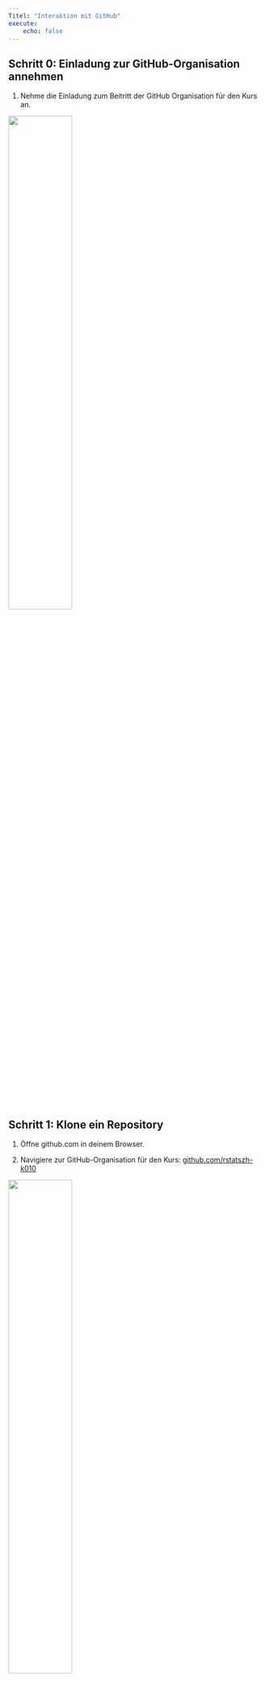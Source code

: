 ```yaml
---
Titel: "Interaktion mit GitHub"
execute:
    echo: false
---
```


## Schritt 0: Einladung zur GitHub-Organisation annehmen

1. Nehme die Einladung zum Beitritt der GitHub Organisation für den Kurs an.

![](images/gh-einladung.png){width=50%}

## Schritt 1: Klone ein Repository

1. Öffne github.com in deinem Browser.

2. Navigiere zur GitHub-Organisation für den Kurs: [github.com/rstatszh-k010](https://github.com/rstatszh-k010)

![](images/gh-clone-01.png){width=50%}

3. Finde das Repository [git-configuration-BENUTZERNAME]{.highlight-yellow}, das mit deinem GitHub-Benutzernamen endet, und öffne es in dem du darauf klickst.

![](images/gh-clone-01-repo.png){width=50%}

4. Klicke auf die grüne Schaltfläche "Code".

![](images/gh-clone-02.png){width=50%}

5. Kopiere die HTTPS-URL in deine Zwischenablage.

![](images/gh-clone-03.png){width=50%}

6. Öffne den rstatszh-k010 Arbeitsbereich (Workspace) auf [posit.cloud](https://posit.cloud/spaces/591694/content/all?sort=name_asc)

![](images/gh-clone-04.png){width=50%}

7. Klicke auf "New Project" > "New Project from Git Repository"

![](images/gh-clone-05.png){width=50%}

8. Füge die HTTPS-URL von GitHub in das Feld "URL of your Git Repository" ein. [**Beachte:**]{.highlight-yellow} Stelle sicher, dass die Box unter Packages ein Häkchen gesetzt hat.

![](images/gh-clone-06.png){width=50%}

9. Warte, bis das Projekt bereitgestellt wurde.

![](images/gh-clone-07.png){width=50%}

10. Fahre mit dem nächsten Schritt 2 fort.

## Schritt 2: Stelle dich Git vor

1. Falls das Projekt aus Schritt 1 geschlossen wurde, öffne das Projekt git-configuration-BENUTZERNAME in Posit Cloud, das mit deinem GitHub-Benutzernamen endet.

2. Öffne die Datei git-configuration.qmd, welche du im Datei Manager ("Files") im Fenster unten rechts findest. Die Datei öffnet sich im Fenster oben rechts.

![](images/gh-clone-07.png){width=50%}

3. Bearbeite den Code-Abschnitt unter "Git configuration details" und ersetze die Platzhalter durch deinen Namen und deine E-Mail-Adresse (anhand dieser Daten wird Git dich identifizieren, wenn du Änderungen vornimmst und diese gespeichert werden). **Beachte:** Die Anführungszeichen müssen beibehalten werden.

![](images/gh-clone-08.png){width=50%}

4. Render das Dokument in dem du auf den "Render" Button klickst.

![](images/gh-clone-08-render.png){width=50%}

5. Behalte das Projekt git-configuration-BENUTZERNAME in RStudio geöffnet. Fahre mit Schritt 3 fort.

## Schritt 3: Übertrage deine Änderungen und speichere sie

1. Navigiere zum Git-Bereich im Fenster oben rechts.

2. Aktiviere das Kontrollkästchen neben der Datei git-configuration.qmd, um sie für den Commit vorzubereiten.

![](images/gh-clone-09.png){width=50%}

3. Klicke auf die Schaltfläche "Commit".

![](images/gh-clone-09.png){width=50%}

4. Gib eine Commit-Nachricht in das Feld "Commit Message" ein (z.B. Git configuration abgeschlossen).

![](images/gh-clone-10.png){width=50%}

5. Klicke auf die Schaltfläche "Commit". Klicke auf die Schaltfläche “Commit”. Das Fenster, welches sich daraufhin öffnet kann geschlossen werden.

![](images/gh-clone-10-commit.png){width=50%}

6. Klicke auf die Schaltfläche "Push".

![](images/gh-clone-10-commit-push.png){width=50%}

7. Gib deinen GitHub-Benutzernamen im Feld Username an. 

![](images/gh-clone-11.png){width=50%}
8. Gib [deinen GitHub Personal Access Token (PAT)]{.highlight-yellow} im Feld ["Password"]{.highlight-yellow} ein.

![](images/gh-clone-13.png){width=50%}

9. Das Fenster kann geschlossen werden.

![](images/gh-clone-14.png){width=50%}

::: callout-important
## Verwende nicht dein GitHub-Passwort

Du musst GitHub Personal Access Token (PAT) eingeben, den du in der Vorbereitung auf den Kurs erstellt hast um deine Änderungen zurück an GitHub zu übertragen.
:::

## Schritt 4: Eröffne ein Issue auf GitHub

1. Öffne [github.com] (https://github.com/) in deinem Browser.

2. Navigiere zur GitHub-Organisation für den Kurs: [github.com/rstatszh-k010](https://github.com/rstatszh-k010)

3. Finde das Repository git-configuration-BENUTZERNAME, das mit deinem GitHub-Benutzernamen endet.

4. Klicke auf die Schaltfläche "Issues".

5. Klicke auf die grüne Schaltfläche "New issue".

6. Schreibe in das Feld "Title": "Git configuration abgeschlossen".

7. Markiere im Feld "Leave a comment" den Kursleiter mit @larnsce und hiterlasse eine Nachricht oder offene Frage.
